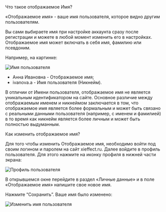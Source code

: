 
<AnchorHeading type="h1" id="username">
  Что такое отображаемое Имя?
</AnchorHeading>

«Отображаемое имя» - ваше имя пользователя, которое видно другим пользователям.

Вы сами выбираете имя при настройке аккаунта сразу после регистрации и можете в любой момент изменить его в настройках. Отображаемое имя может включать в себя имя, фамилию или псевдоним.

Например, на картинке:

<Image
  width={960}
  height={116}
  src="/assets/markdown/work-beginning/username.png"
  alt="Имя пользователя"
  noRatio
/>

- Анна Ивановна - Отображаемое имя;
- ivanova.a - Имя пользователя (Никнейм).

В отличии от Имени пользователя, отображаемое имя не является уникальным идентификатором на сайте. Основное различие между отображаемым именем и никнеймом заключается в том, что отображаемое имя является более формальным и может быть связано с реальными данными пользователя (например, с именем и фамилией) в то время как никнейм является более личным и может быть полностью выдуманным.

<AnchorHeading type="h2" id="change-username">
  Как изменить отображаемое имя?
</AnchorHeading>

Для того чтобы изменить Отображаемое имя, необходимо войти под своим логином и паролем на сайт <Link href="https://xieffect.ru/">xieffect.ru</Link>. Далее войдите в профиль пользователя. Для этого нажмите на иконку профиля в нижней части экрана:

<Image
  width={248}
  height={686}
  src="/assets/markdown/account/profile.jpeg"
  alt="Профиль пользователя"
/>

В открывшемся окне перейдите в раздел «Личные данные» и в поле «Отображаемое имя» напишите свое новое имя.

Нажмите “Сохранить”. Ваше имя было изменено:

<Image
  width={960}
  height={403}
  src="/assets/markdown/work-beginning/change-nickname.jpg"
  alt="Изменить имя пользователя"
  noRatio
/>
